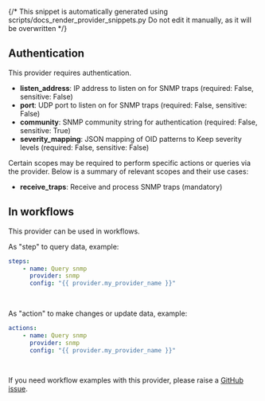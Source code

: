 {/* This snippet is automatically generated using scripts/docs_render_provider_snippets.py 
Do not edit it manually, as it will be overwritten */}

## Authentication
This provider requires authentication.
- **listen_address**: IP address to listen on for SNMP traps (required: False, sensitive: False)
- **port**: UDP port to listen on for SNMP traps (required: False, sensitive: False)
- **community**: SNMP community string for authentication (required: False, sensitive: True)
- **severity_mapping**: JSON mapping of OID patterns to Keep severity levels (required: False, sensitive: False)

Certain scopes may be required to perform specific actions or queries via the provider. Below is a summary of relevant scopes and their use cases:
- **receive_traps**: Receive and process SNMP traps (mandatory) 



## In workflows

This provider can be used in workflows.


As "step" to query data, example:
```yaml
steps:
    - name: Query snmp
      provider: snmp
      config: "{{ provider.my_provider_name }}"
      
        
```


As "action" to make changes or update data, example:
```yaml
actions:
    - name: Query snmp
      provider: snmp
      config: "{{ provider.my_provider_name }}"
      
        
```



If you need workflow examples with this provider, please raise a [GitHub issue](https://github.com/keephq/keep/issues).